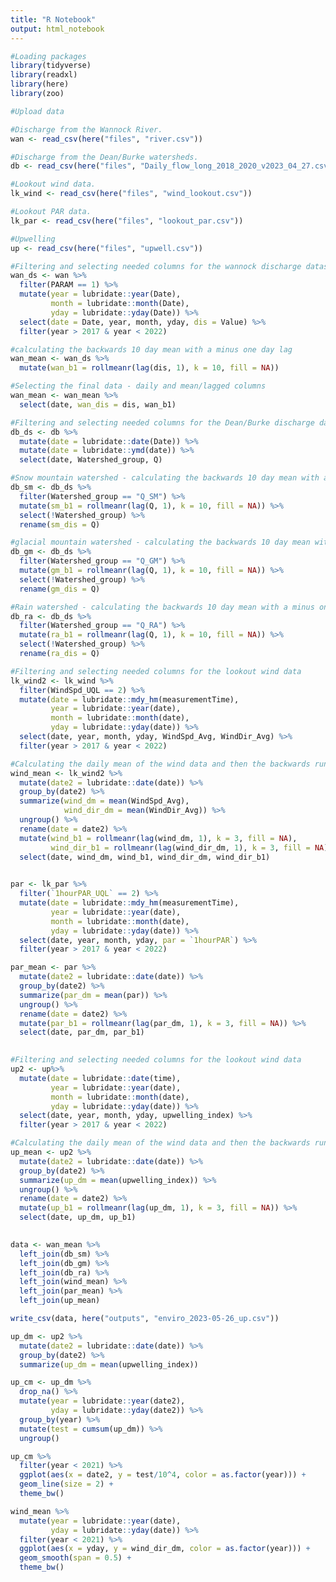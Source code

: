 ```yaml
---
title: "R Notebook"
output: html_notebook
---
```


```r
#Loading packages
library(tidyverse)
library(readxl)
library(here)
library(zoo)
```

```r
#Upload data

#Discharge from the Wannock River.
wan <- read_csv(here("files", "river.csv")) 

#Discharge from the Dean/Burke watersheds.
db <- read_csv(here("files", "Daily_flow_long_2018_2020_v2023_04_27.csv"))

#Lookout wind data.
lk_wind <- read_csv(here("files", "wind_lookout.csv"))

#Lookout PAR data.
lk_par <- read_csv(here("files", "lookout_par.csv"))

#Upwelling
up <- read_csv(here("files", "upwell.csv"))
```

```r
#Filtering and selecting needed columns for the wannock discharge datasheet
wan_ds <- wan %>%
  filter(PARAM == 1) %>% 
  mutate(year = lubridate::year(Date),
         month = lubridate::month(Date),
         yday = lubridate::yday(Date)) %>% 
  select(date = Date, year, month, yday, dis = Value) %>% 
  filter(year > 2017 & year < 2022)

#calculating the backwards 10 day mean with a minus one day lag
wan_mean <- wan_ds %>%
  mutate(wan_b1 = rollmeanr(lag(dis, 1), k = 10, fill = NA))

#Selecting the final data - daily and mean/lagged columns
wan_mean <- wan_mean %>% 
  select(date, wan_dis = dis, wan_b1)
```

```r
#Filtering and selecting needed columns for the Dean/Burke discharge datasheet
db_ds <- db %>%
  mutate(date = lubridate::date(Date)) %>%
  mutate(date = lubridate::ymd(date)) %>% 
  select(date, Watershed_group, Q)

#Snow mountain watershed - calculating the backwards 10 day mean with a minus one day lag
db_sm <- db_ds %>% 
  filter(Watershed_group == "Q_SM") %>% 
  mutate(sm_b1 = rollmeanr(lag(Q, 1), k = 10, fill = NA)) %>%
  select(!Watershed_group) %>% 
  rename(sm_dis = Q)

#glacial mountain watershed - calculating the backwards 10 day mean with a minus one day lag
db_gm <- db_ds %>% 
  filter(Watershed_group == "Q_GM") %>% 
  mutate(gm_b1 = rollmeanr(lag(Q, 1), k = 10, fill = NA)) %>%  
  select(!Watershed_group) %>%
  rename(gm_dis = Q)

#Rain watershed - calculating the backwards 10 day mean with a minus one day lag
db_ra <- db_ds %>% 
  filter(Watershed_group == "Q_RA") %>% 
  mutate(ra_b1 = rollmeanr(lag(Q, 1), k = 10, fill = NA)) %>% 
  select(!Watershed_group) %>%
  rename(ra_dis = Q)
```

```r
#Filtering and selecting needed columns for the lookout wind data
lk_wind2 <- lk_wind %>%
  filter(WindSpd_UQL == 2) %>% 
  mutate(date = lubridate::mdy_hm(measurementTime),
         year = lubridate::year(date),
         month = lubridate::month(date),
         yday = lubridate::yday(date)) %>% 
  select(date, year, month, yday, WindSpd_Avg, WindDir_Avg) %>% 
  filter(year > 2017 & year < 2022)

#Calculating the daily mean of the wind data and then the backwards running 3 day mean with a one day lag
wind_mean <- lk_wind2 %>% 
  mutate(date2 = lubridate::date(date)) %>% 
  group_by(date2) %>% 
  summarize(wind_dm = mean(WindSpd_Avg),
            wind_dir_dm = mean(WindDir_Avg)) %>% 
  ungroup() %>% 
  rename(date = date2) %>%
  mutate(wind_b1 = rollmeanr(lag(wind_dm, 1), k = 3, fill = NA),
         wind_dir_b1 = rollmeanr(lag(wind_dir_dm, 1), k = 3, fill = NA)) %>% 
  select(date, wind_dm, wind_b1, wind_dir_dm, wind_dir_b1)
  
```

```r
par <- lk_par %>%
  filter(`1hourPAR_UQL` == 2) %>% 
  mutate(date = lubridate::mdy_hm(measurementTime),
         year = lubridate::year(date),
         month = lubridate::month(date),
         yday = lubridate::yday(date)) %>% 
  select(date, year, month, yday, par = `1hourPAR`) %>% 
  filter(year > 2017 & year < 2022)

par_mean <- par %>% 
  mutate(date2 = lubridate::date(date)) %>% 
  group_by(date2) %>% 
  summarize(par_dm = mean(par)) %>% 
  ungroup() %>% 
  rename(date = date2) %>%
  mutate(par_b1 = rollmeanr(lag(par_dm, 1), k = 3, fill = NA)) %>% 
  select(date, par_dm, par_b1)
  
```

```r
#Filtering and selecting needed columns for the lookout wind data
up2 <- up%>%
  mutate(date = lubridate::date(time),
         year = lubridate::year(date),
         month = lubridate::month(date),
         yday = lubridate::yday(date)) %>% 
  select(date, year, month, yday, upwelling_index) %>% 
  filter(year > 2017 & year < 2022)

#Calculating the daily mean of the wind data and then the backwards running 3 day mean with a one day lag
up_mean <- up2 %>% 
  mutate(date2 = lubridate::date(date)) %>% 
  group_by(date2) %>% 
  summarize(up_dm = mean(upwelling_index)) %>% 
  ungroup() %>% 
  rename(date = date2) %>%
  mutate(up_b1 = rollmeanr(lag(up_dm, 1), k = 3, fill = NA)) %>% 
  select(date, up_dm, up_b1)
  
```


```r
data <- wan_mean %>% 
  left_join(db_sm) %>% 
  left_join(db_gm) %>% 
  left_join(db_ra) %>% 
  left_join(wind_mean) %>% 
  left_join(par_mean) %>% 
  left_join(up_mean)
```

```r
write_csv(data, here("outputs", "enviro_2023-05-26_up.csv"))
```


```r
up_dm <- up2 %>% 
  mutate(date2 = lubridate::date(date)) %>% 
  group_by(date2) %>% 
  summarize(up_dm = mean(upwelling_index))

up_cm <- up_dm %>% 
  drop_na() %>% 
  mutate(year = lubridate::year(date2),
         yday = lubridate::yday(date2)) %>% 
  group_by(year) %>% 
  mutate(test = cumsum(up_dm)) %>% 
  ungroup()

up_cm %>% 
  filter(year < 2021) %>% 
  ggplot(aes(x = date2, y = test/10^4, color = as.factor(year))) +
  geom_line(size = 2) +
  theme_bw()

wind_mean %>% 
  mutate(year = lubridate::year(date),
         yday = lubridate::yday(date)) %>% 
  filter(year < 2021) %>% 
  ggplot(aes(x = yday, y = wind_dir_dm, color = as.factor(year))) +
  geom_smooth(span = 0.5) +
  theme_bw()
  
```
















